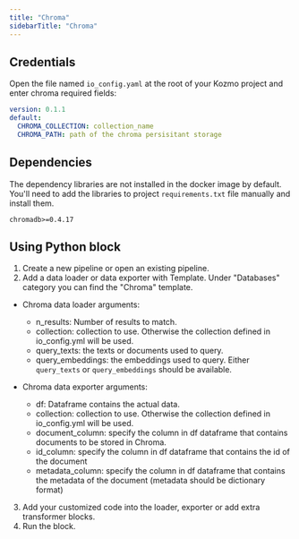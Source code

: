 ```yaml
---
title: "Chroma"
sidebarTitle: "Chroma"
---
```


## Credentials

Open the file named `io_config.yaml` at the root of your Kozmo project and enter chroma required fields:

```yaml
version: 0.1.1
default:
  CHROMA_COLLECTION: collection_name
  CHROMA_PATH: path of the chroma persisitant storage
```

## Dependencies

The dependency libraries are not installed in the docker image by default. You'll need to add the libraries to
project `requirements.txt` file manually and install them.

```
chromadb>=0.4.17
```

## Using Python block

1. Create a new pipeline or open an existing pipeline.
2. Add a data loader or data exporter with Template. Under "Databases" category you can
 find the "Chroma" template.

- Chroma data loader arguments:
  - n_results: Number of results to match.
  - collection: collection to use. Otherwise the collection defined in io_config.yml will be used.
  - query_texts: the texts or documents used to query.
  - query_embeddings: the embeddings used to query.
  Either `query_texts` or `query_embeddings` should be available.

- Chroma data exporter arguments:
  - df: Dataframe contains the actual data.
  - collection: collection to use. Otherwise the collection defined in io_config.yml will be used.
  - document_column: specify the column in df dataframe that contains documents to be stored in Chroma.
  - id_column: specify the column in df dataframe that contains the id of the document
  - metadata_column: specify the column in df dataframe that contains the metadata of the document (metadata should be dictionary format)

3. Add your customized code into the loader, exporter or add extra transformer blocks.
4. Run the block.
